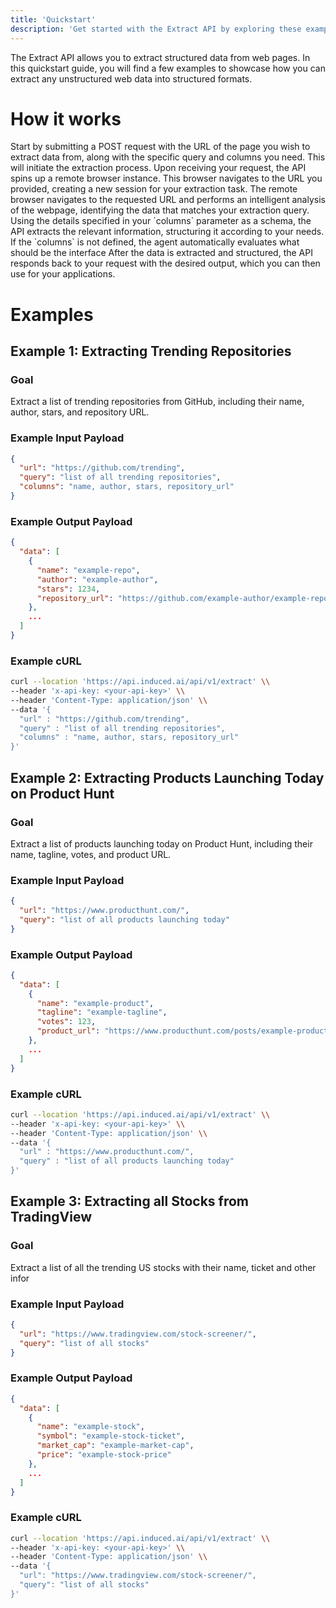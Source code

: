 ```yaml
---
title: 'Quickstart'
description: 'Get started with the Extract API by exploring these examples'
---
```


<Note>
  The Extract API allows you to extract structured data from web pages. In this quickstart guide, you will find a few examples to showcase how you can extract any unstructured web data into structured formats.
</Note>

# How it works
<Steps>
  <Step title="Submit a Request">
    Start by submitting a POST request with the URL of the page you wish to extract data from, along with the specific query and columns you need. This will initiate the extraction process.
  </Step>
  <Step title="Spin Up a Remote Browser">
    Upon receiving your request, the API spins up a remote browser instance. This browser navigates to the URL you provided, creating a new session for your extraction task.
  </Step>
  <Step title="Navigate and Understand the Webpage">
    The remote browser navigates to the requested URL and performs an intelligent analysis of the webpage, identifying the data that matches your extraction query.
  </Step>
  <Step title="Extract the Information">
    Using the details specified in your `columns` parameter as a schema, the API extracts the relevant information, structuring it according to your needs. If the `columns` is not defined, the agent automatically evaluates what should be the interface
  </Step>
  <Step title="Respond with Desired Output">
    After the data is extracted and structured, the API responds back to your request with the desired output, which you can then use for your applications.
  </Step>
</Steps>

# Examples
## Example 1: Extracting Trending Repositories

### Goal

Extract a list of trending repositories from GitHub, including their name, author, stars, and repository URL.

### Example Input Payload

```json
{
  "url": "https://github.com/trending",
  "query": "list of all trending repositories",
  "columns": "name, author, stars, repository_url"
}
```

### Example Output Payload

```json
{
  "data": [
    {
      "name": "example-repo",
      "author": "example-author",
      "stars": 1234,
      "repository_url": "https://github.com/example-author/example-repo"
    },
    ...
  ]
}
```

### Example cURL

```bash
curl --location 'https://api.induced.ai/api/v1/extract' \\
--header 'x-api-key: <your-api-key>' \\
--header 'Content-Type: application/json' \\
--data '{
  "url" : "https://github.com/trending",
  "query" : "list of all trending repositories",
  "columns" : "name, author, stars, repository_url"
}'
```

## Example 2: Extracting Products Launching Today on Product Hunt

### Goal

Extract a list of products launching today on Product Hunt, including their name, tagline, votes, and product URL.

### Example Input Payload

```json
{
  "url": "https://www.producthunt.com/",
  "query": "list of all products launching today"
}
```

### Example Output Payload

```json
{
  "data": [
    {
      "name": "example-product",
      "tagline": "example-tagline",
      "votes": 123,
      "product_url": "https://www.producthunt.com/posts/example-product"
    },
    ...
  ]
}
```

### Example cURL

```bash
curl --location 'https://api.induced.ai/api/v1/extract' \\
--header 'x-api-key: <your-api-key>' \\
--header 'Content-Type: application/json' \\
--data '{
  "url" : "https://www.producthunt.com/",
  "query" : "list of all products launching today"
}'
```

## Example 3: Extracting all Stocks from TradingView

### Goal

Extract a list of all the trending US stocks with their name, ticket and other infor

### Example Input Payload

```json
{
  "url": "https://www.tradingview.com/stock-screener/",
  "query": "list of all stocks"
}
```

### Example Output Payload
```json
{
  "data": [
    {
      "name": "example-stock",
      "symbol": "example-stock-ticket",
      "market_cap": "example-market-cap",
      "price": "example-stock-price"
    },
    ...
  ]
}
```

### Example cURL
```bash
curl --location 'https://api.induced.ai/api/v1/extract' \\
--header 'x-api-key: <your-api-key>' \\
--header 'Content-Type: application/json' \\
--data '{
  "url": "https://www.tradingview.com/stock-screener/",
  "query": "list of all stocks"
}'
```